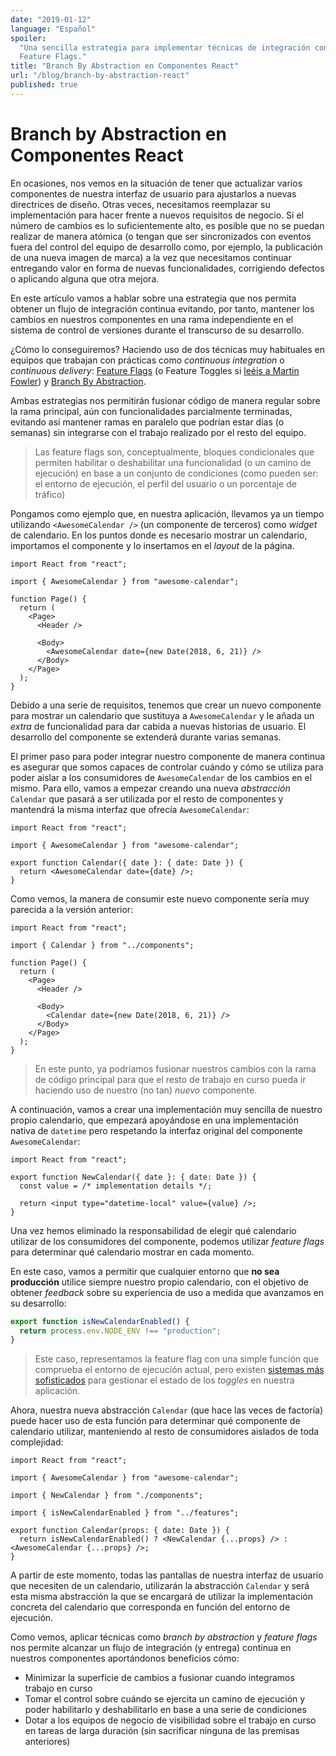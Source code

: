 ```yaml
---
date: "2019-01-12"
language: "Español"
spoiler:
  "Una sencilla estrategia para implementar técnicas de integración continua en React utilizando Branch by Abstraction y
  Feature Flags."
title: "Branch By Abstraction en Componentes React"
url: "/blog/branch-by-abstraction-react"
published: true
---
```


# Branch by Abstraction en Componentes React

En ocasiones, nos vemos en la situación de tener que actualizar varios componentes de nuestra interfaz de usuario para
ajustarlos a nuevas directrices de diseño. Otras veces, necesitamos reemplazar su implementación para hacer frente a
nuevos requisitos de negocio. Si el número de cambios es lo suficientemente alto, es posible que no se puedan realizar
de manera atómica (o tengan que ser sincronizados con eventos fuera del control del equipo de desarrollo como, por
ejemplo, la publicación de una nueva imagen de marca) a la vez que necesitamos continuar entregando valor en forma de
nuevas funcionalidades, corrigiendo defectos o aplicando alguna que otra mejora.

En este artículo vamos a hablar sobre una estrategia que nos permita obtener un flujo de integración continua evitando,
por tanto, mantener los cambios en nuestros componentes en una rama independiente en el sistema de control de versiones
durante el transcurso de su desarrollo.

¿Cómo lo conseguiremos? Haciendo uso de dos técnicas muy habituales en equipos que trabajan con prácticas como
_continuous integration_ o _continuous delivery_: [Feature Flags](http://featureflags.io/) (o Feature Toggles si
[leéis a Martin Fowler](https://martinfowler.com/bliki/FeatureToggle.html)) y
[Branch By Abstraction](https://martinfowler.com/bliki/BranchByAbstraction.html).

Ambas estrategias nos permitirán fusionar código de manera regular sobre la rama principal, aún con funcionalidades
parcialmente terminadas, evitando así mantener ramas en paralelo que podrían estar días (o semanas) sin integrarse con
el trabajo realizado por el resto del equipo.

> Las feature flags son, conceptualmente, bloques condicionales que permiten habilitar o deshabilitar una funcionalidad
> (o un camino de ejecución) en base a un conjunto de condiciones (como pueden ser: el entorno de ejecución, el perfil
> del usuario o un porcentaje de tráfico)

Pongamos como ejemplo que, en nuestra aplicación, llevamos ya un tiempo utilizando `<AwesomeCalendar />` (un componente
de terceros) como _widget_ de calendario. En los puntos donde es necesario mostrar un calendario, importamos el
componente y lo insertamos en el _layout_ de la página.

```tsx
import React from "react";

import { AwesomeCalendar } from "awesome-calendar";

function Page() {
  return (
    <Page>
      <Header />

      <Body>
        <AwesomeCalendar date={new Date(2018, 6, 21)} />
      </Body>
    </Page>
  );
}
```

Debido a una serie de requisitos, tenemos que crear un nuevo componente para mostrar un calendario que sustituya a
`AwesomeCalendar` y le añada un _extra_ de funcionalidad para dar cabida a nuevas historias de usuario. El desarrollo
del componente se extenderá durante varias semanas.

El primer paso para poder integrar nuestro componente de manera continua es asegurar que somos capaces de controlar
cuándo y cómo se utiliza para poder aislar a los consumidores de `AwesomeCalendar` de los cambios en el mismo. Para
ello, vamos a empezar creando una nueva _abstracción_ `Calendar` que pasará a ser utilizada por el resto de componentes
y mantendrá la misma interfaz que ofrecía `AwesomeCalendar`:

```tsx
import React from "react";

import { AwesomeCalendar } from "awesome-calendar";

export function Calendar({ date }: { date: Date }) {
  return <AwesomeCalendar date={date} />;
}
```

Como vemos, la manera de consumir este nuevo componente sería muy parecida a la versión anterior:

```tsx
import React from "react";

import { Calendar } from "../components";

function Page() {
  return (
    <Page>
      <Header />

      <Body>
        <Calendar date={new Date(2018, 6, 21)} />
      </Body>
    </Page>
  );
}
```

> En este punto, ya podríamos fusionar nuestros cambios con la rama de código principal para que el resto de trabajo en
> curso pueda ir haciendo uso de nuestro (no tan) _nuevo_ componente.

A continuación, vamos a crear una implementación muy sencilla de nuestro propio calendario, que empezará apoyándose en
una implementación nativa de `datetime` pero respetando la interfaz original del componente `AwesomeCalendar`:

```tsx
import React from "react";

export function NewCalendar({ date }: { date: Date }) {
  const value = /* implementation details */;

  return <input type="datetime-local" value={value} />;
}
```

Una vez hemos eliminado la responsabilidad de elegir qué calendario utilizar de los consumidores del componente, podemos
utilizar _feature flags_ para determinar qué calendario mostrar en cada momento.

En este caso, vamos a permitir que cualquier entorno que **no sea producción** utilice siempre nuestro propio
calendario, con el objetivo de obtener _feedback_ sobre su experiencia de uso a medida que avanzamos en su desarrollo:

```ts
export function isNewCalendarEnabled() {
  return process.env.NODE_ENV !== "production";
}
```

> Este caso, representamos la feature flag con una simple función que comprueba el entorno de ejecución actual, pero
> existen [sistemas más sofisticados](https://github.com/Unleash/unleash) para gestionar el estado de los _toggles_ en
> nuestra aplicación.

Ahora, nuestra nueva abstracción `Calendar` (que hace las veces de factoría) puede hacer uso de esta función para
determinar qué componente de calendario utilizar, manteniendo al resto de consumidores aislados de toda complejidad:

```tsx
import React from "react";

import { AwesomeCalendar } from "awesome-calendar";

import { NewCalendar } from "./components";

import { isNewCalendarEnabled } from "../features";

export function Calendar(props: { date: Date }) {
  return isNewCalendarEnabled() ? <NewCalendar {...props} /> : <AwesomeCalendar {...props} />;
}
```

A partir de este momento, todas las pantallas de nuestra interfaz de usuario que necesiten de un calendario, utilizarán
la abstracción `Calendar` y será esta misma abstracción la que se encargará de utilizar la implementación concreta del
calendario que corresponda en función del entorno de ejecución.

Como vemos, aplicar técnicas como _branch by abstraction_ y _feature flags_ nos permite alcanzar un flujo de integración
(y entrega) continua en nuestros componentes aportándonos beneficios cómo:

- Minimizar la superficie de cambios a fusionar cuando integramos trabajo en curso
- Tomar el control sobre cuándo se ejercita un camino de ejecución y poder habilitarlo y deshabilitarlo en base a una
  serie de condiciones
- Dotar a los equipos de negocio de visibilidad sobre el trabajo en curso en tareas de larga duración (sin sacrificar
  ninguna de las premisas anteriores)

